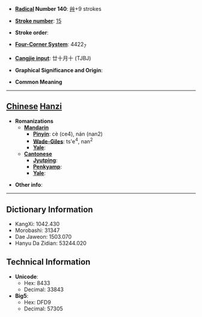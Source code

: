 * '''[[Wiktionary:Chinese radical index| Radical]] Number 140''': [[Wiktionary:Chinese radical index 艸|艸]]+9 strokes

* '''[[Wiktionary:Chinese total strokes index|Stroke number]]''': [[Wiktionary:Chinese total strokes index 15|15]]

* '''Stroke order''': 

* '''[[Wiktionary:Chinese four corner index|Four-Corner System]]''': 4422<sub>7</sub>

* '''[[Wiktionary:Chinese Cangjie index|Cangjie input]]''': 廿十月十 (TJBJ)

* '''Graphical Significance and Origin''': 

* '''Common Meaning'''

----

== [[Chinese]] [[Hanzi]] ==

* '''Romanizations'''
** '''[[Mandarin]]'''
*** '''[[Pinyin]]''': cè (ce4), nán (nan2)
*** '''[[Wade-Giles]]''': ts'e<sup>4</sup>, nan<sup>2</sup>
*** '''[[Yale]]''': 
** '''[[Cantonese]]'''
*** '''[[Jyutping]]''':
*** '''[[Penkyamp]]''': 
*** '''[[Yale]]''': 

* '''Other info''': 

----

== Dictionary Information ==

* KangXi: 1042.430
* Morobashi: 31347
* Dae Jaweon: 1503.070
* Hanyu Da Zidian: 53244.020

== Technical Information ==

* '''Unicode''':
** Hex: 8433
** Decimal: 33843
* '''Big5''':
** Hex: DFD9
** Decimal: 57305